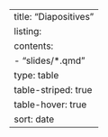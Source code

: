 ---
title: "Diapositives"
listing:
  contents: 
    - "slides/*.qmd"
  type: table  
  table-striped: true
  table-hover: true
  sort: date
---